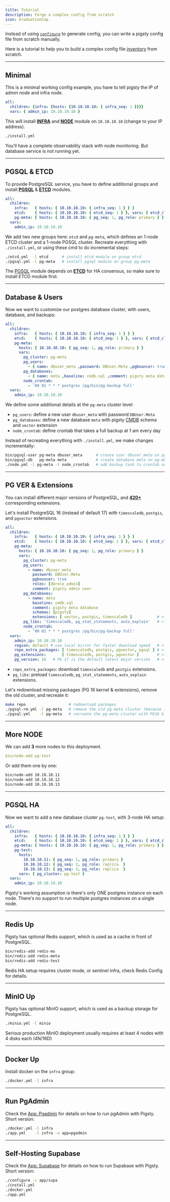 ```yaml
---
title: Tutorial
description: Forge a complex config from scratch
icon: GraduationCap
---
```


Instead of using [`configure`](/docs/config/configure) to generate config, you can write a pigsty config file from scratch manually.

Here is a tutorial to help you to build a complex config file [inventory](/docs/config/inventory) from scratch.


--------

## Minimal

This is a minimal working config example, you have to tell pigsty the IP of admin node and infra node.

```yaml title="~/pigsty/pigsty.yml"
all:
  children: {infra: {hosts: {10.10.10.10: { infra_seq: 1 }}}}
  vars: { admin_ip: 10.10.10.10 }
```

This will install [**INFRA**](/docs/infra) and [**NODE**](/docs/node) module on `10.10.10.10` (change to your IP address).

```bash title="~/pigsty"
./install.yml
```

You'll have a complete observability stack with node monitoring. But database service is not running yet.



--------

## PGSQL & ETCD

To provide PostgreSQL service, you have to define additional groups and install [**PGSQL**](/docs/pgsql) & [**ETCD**](/docs/etcd) modules.

```yaml title="~/pigsty/pigsty.yml"
all:
  children:
    infra:   { hosts: { 10.10.10.10: { infra_seq: 1 } } }
    etcd:    { hosts: { 10.10.10.10: { etcd_seq: 1 } }, vars: { etcd_cluster: etcd } }
    pg-meta: { hosts: { 10.10.10.10: { pg_seq: 1, pg_role: primary } }, vars: { pg_cluster: pg-meta } }
  vars:
    admin_ip: 10.10.10.10
```

We add two new groups here: `etcd` and `pg-meta`, which defines an 1-node ETCD cluster and a 1-node PGSQL cluster.
Recreate everything with `./install.yml`, or using these cmd to do incremental steps:

```bash title="~/pigsty"
./etcd.yml  -l etcd      # install etcd module on group etcd
./pgsql.yml -l pg-meta   # install pgsql module on group pg-meta
```

The [PGSQL](/docs/pgsql) module depends on [**ETCD**](/docs/etcd) for HA consensus, so make sure to install ETCD module first.



--------

## Database & Users

Now we want to customize our postgres database cluster, with users, database, and backups:

```yaml title="~/pigsty/pigsty.yml"
all:
  children:
    infra:   { hosts: { 10.10.10.10: { infra_seq: 1 } } }
    etcd:    { hosts: { 10.10.10.10: { etcd_seq: 1 } }, vars: { etcd_cluster: etcd } }
    pg-meta:
      hosts: { 10.10.10.10: { pg_seq: 1, pg_role: primary } }
      vars:
        pg_cluster: pg-meta
        pg_users:
          - { name: dbuser_meta ,password: DBUser.Meta ,pgbouncer: true ,roles: [dbrole_admin] ,comment: admin user}
        pg_databases:
          - { name: meta ,baseline: cmdb.sql ,comment: pigsty meta database ,schemas: [pigsty] ,extensions: [vector]}
        node_crontab:
          - '00 01 * * * postgres /pg/bin/pg-backup full'
  vars:
    admin_ip: 10.10.10.10
```

We define some additional details at the `pg-meta` cluster level:

- `pg_users`: define a new user `dbuser_meta` with password `DBUser.Meta`
- `pg_databases`: define a new database `meta` with pigsty [CMDB](/docs/config/cmdb) schema and `vector` extension
- `node_crontab`: define crontab that takes a full backup at 1 am every day

Instead of recreating everything with `./install.yml`, we make changes incrementally:

```bash title="~/pigsty"
bin/pgsql-user pg-meta dbuser_meta      # create user dbuser_meta on pg-meta
bin/pgsql-db   pg-meta meta             # create database meta on pg-meta
./node.yml -l pg-meta -t node_crontab   # add backup task to crontab on pg-meta
```


--------

## PG VER & Extensions

You can install different major versions of PostgreSQL, and [**420+**](https://ext.pigsty.io/#/list) corresponding extensions.

Let's install PostgreSQL 16 (instead of default 17) with `timescaledb`, `postgis`, and `pgvector` extensions.

```yaml title="~/pigsty/pigsty.yml"
all:
  children:
    infra:   { hosts: { 10.10.10.10: { infra_seq: 1 } } }
    etcd:    { hosts: { 10.10.10.10: { etcd_seq: 1 } }, vars: { etcd_cluster: etcd } }
    pg-meta:
      hosts: { 10.10.10.10: { pg_seq: 1, pg_role: primary } }
      vars:
        pg_cluster: pg-meta
        pg_users:
          - name: dbuser_meta
            password: DBUser.Meta
            pgbouncer: true
            roles: [dbrole_admin]
            comment: pigsty admin user
        pg_databases:
          - name: meta
            baseline: cmdb.sql
            comment: pigsty meta database
            schemas: [pigsty]
            extensions: [ vector, postgis, timescaledb ]           # <--- CREATE EXTENSIONS
        pg_libs: 'timescaledb, pg_stat_statements, auto_explain'   # <--- LOAD EXTENSIONS
        node_crontab:
          - '00 01 * * * postgres /pg/bin/pg-backup full'
  vars:
    admin_ip: 10.10.10.10
    region: default # use local mirror for faster download speed   # <--- default|china|europe
    repo_extra_packages: [ timescaledb, postgis, pgvector, pgsql ] # <--- DOWNLOAD EXTENSIONS
    pg_extensions:       [ timescaledb, postgis, pgvector ]        # <--- INSTALL EXTENSIONS
    pg_version: 16   # PG 17 is the default latest major version   # <--- USE PG 16 VERSION
```

- `repo_extra_packages`: download `timescaledb` and `postgis` extensions.
- `pg_libs`: preload `timescaledb`, `pg_stat_statements`, `auto_explain` extensions.

Let's redownload missing packages (PG 16 kernel & extensions), remove the old cluster, and recreate it:

```bash
make repo                   # redownload packages
./pgsql-rm.yml -l pg-meta   # remove the old pg-meta cluster (because it is PG17)
./pgsql.yml    -l pg-meta   # recreate the pg-meta cluster with PG16 & extensions
````



--------

## More NODE

We can add **3** more nodes to this deployment.

```yaml
bin/node-add pg-test
```

Or add them one by one:

```bash
bin/node-add 10.10.10.11
bin/node-add 10.10.10.12
bin/node-add 10.10.10.13
````


--------

## PGSQL HA

Now we want to add a new database cluster `pg-test`, with 3-node HA setup:

```yaml title="~/pigsty/pigsty.yml"
all:
  children:
    infra:   { hosts: { 10.10.10.10: { infra_seq: 1 } } }
    etcd:    { hosts: { 10.10.10.10: { etcd_seq: 1 } }, vars: { etcd_cluster: etcd } }
    pg-meta: { hosts: { 10.10.10.10: { pg_seq: 1, pg_role: primary } }, vars: { pg_cluster: pg-meta } }
    pg-test:
      hosts:
        10.10.10.11: { pg_seq: 1, pg_role: primary }
        10.10.10.12: { pg_seq: 2, pg_role: replica  }
        10.10.10.13: { pg_seq: 3, pg_role: replica  }
      vars: { pg_cluster: pg-test }
  vars:
    admin_ip: 10.10.10.10
```

Pigsty's working assumption is there's only ONE postgres instance on each node.
There's no support to run multiple postgres instances on a single node.



--------

## Redis Up

Pigsty has optional Redis support, which is used as a cache in front of PostgreSQL.

```bash
bin/redis-add redis-ms
bin/redis-add redis-meta
bin/redis-add redis-test

```

Redis HA setup requires cluster mode, or sentinel infra, check Redis Config for details.


--------

## MinIO Up

Pigsty has optional MinIO support, which is used as a backup storage for PostgreSQL.

```bash
./minio.yml -l minio
```

Serious production MinIO deployment usually requires at least 4 nodes with 4 disks each (4N/16D)


--------

## Docker Up

Install docker on the `infra` group:

```bash
./docker.yml -l infra
```

--------

## Run PgAdmin

Check the [App: Pgadmin](/docs/app/pgadmin) for details on how to run pgAdmin with Pigsty. Short version:

```bash
./docker.yml -l infra
./app.yml    -l infra -e app=pgadmin
```

--------

## Self-Hosting Supabase

Check the [App: Supabase](/docs/app/supabase) for details on how to run Supabase with Pigsty. Short version:

```bash
./configure -c app/supa
./install.yml
./docker.yml
./app.yml
```




